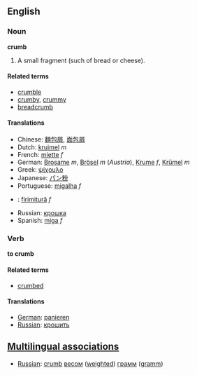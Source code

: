 ==English==
===Noun===
'''crumb'''

#A small fragment (such of bread or cheese).

====Related terms====
*[[crumble]]
*[[crumby]], [[crummy]]
*[[breadcrumb]]

====Translations====
*Chinese: [[麵包屑]], [[面包屑]]
*Dutch: [[kruimel]] ''m''
*French: [[miette]] ''f''
*German: [[Brosame]] ''m'', [[Brösel]] ''m'' (''Austria''), [[Krume]] ''f'', [[Krümel]] ''m''
*Greek: [[ψίχουλο]]
*Japanese: [[パン粉]]
*Portuguese: [[migalha]] ''f''
*{{ro}}: [[firimitură]] ''f''
*Russian: [[крошка]] 
*Spanish: [[miga]] ''f''

===Verb===
'''to crumb'''

====Related terms====
*[[crumbed]]

====Translations====
*[[German]]: [[panieren]]
*[[Russian]]: [[крошить]]

==[[Multilingual associations]]==
*[[Russian]]: [[crumb]] [[вес]]ом ([[weighted]]) [[грамм]]  ([[gramm]])